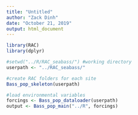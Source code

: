 ```yaml
---
title: "Untitled"
author: "Zack Dinh"
date: "October 21, 2019"
output: html_document
---
```


```r
library(RAC)
library(dplyr)

#setwd("../R/RAC_seabass/") #working directory
userpath <- "../RAC_seabass/"
```

```r
#create RAC folders for each site
Bass_pop_skeleton(userpath)
```

```r
#load environmental variables
forcings <- Bass_pop_dataloader(userpath) 
output <- Bass_pop_main("../R", forcings)
```